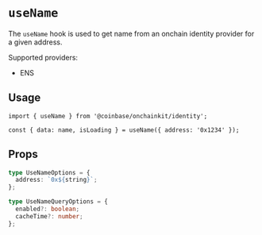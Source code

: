 # `useName`

The `useName` hook is used to get name from an onchain identity provider
for a given address.

Supported providers:

- ENS

## Usage

```tsx
import { useName } from '@coinbase/onchainkit/identity';

const { data: name, isLoading } = useName({ address: '0x1234' });
```

## Props

```ts
type UseNameOptions = {
  address: `0x${string}`;
};

type UseNameQueryOptions = {
  enabled?: boolean;
  cacheTime?: number;
};
```
